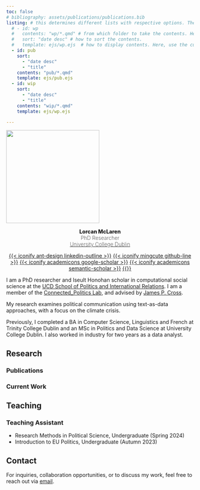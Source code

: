 ```yaml
---
toc: false
# bibliography: assets/publications/publications.bib
listing: # this determines different lists with respective options. These are accessed in the below with the :::{#id}::: syntax.
  # - id: wp 
  #   contents: "wp/*.qmd" # from which folder to take the contents. Here, take all .qmd files from the wp folder. 
  #   sort: "date desc" # how to sort the contents.
  #   template: ejs/wp.ejs  # how to display contents. Here, use the customized wp.ejs in the ejs folder.
  - id: pub
    sort: 
      - "date desc"
      - "title"
    contents: "pub/*.qmd"
    template: ejs/pub.ejs
  - id: wip
    sort: 
      - "date desc"
      - "title"
    contents: "wip/*.qmd"
    template: ejs/wp.ejs

---
```


![](images/profile.jpg){.round-image .centre width=250 height=250}
<div style="text-align: center;">
  <span style="font-weight: 800">Lorcan McLaren</span><br>
  <span style="font-weight: 200">PhD Researcher</span><br>
  <span style="font-weight: 200">[University College Dublin](https://www.ucd.ie/)</span>

  <span class="prof-icon">[{{< iconify ant-design linkedin-outline >}}](https://www.linkedin.com/in/lorcanmclaren/)</span>
  <span class="prof-icon">[{{< iconify mingcute github-line >}}](https://github.com/LorcanMcLaren)</span>
  <span class="prof-icon">[{{< iconify academicons google-scholar >}}](https://scholar.google.com/citations?user=vnNon38AAAAJ&hl=en&oi=ao)</span>
  <span class="prof-icon">[{{< iconify academicons semantic-scholar >}}](https://www.semanticscholar.org/author/Lorcan-McLaren/2008212827)</span>
  <span class="prof-icon">[{{<iconify material-symbols mail-outline >}}](mailto:lorcan.mclaren@ucdconnect.ie)</span>
</div>


I am a PhD researcher and Iseult Honohan scholar in computational social science at the [UCD School of Politics and International Relations](https://www.ucd.ie/spire/). I am a member of the [Connected_Politics Lab](https://www.ucd.ie/connected_politics/), and advised by [James P. Cross](https://scholar.google.com/citations?user=Tx3mu9kAAAAJ&hl=en&oi=ao). 

My research examines political communication using text-as-data approaches, with a focus on the climate crisis. 

Previously, I completed a BA in Computer Science, Linguistics and French at Trinity College Dublin and an MSc in Politics and Data Science at University College Dublin. I also worked in industry for two years as a data analyst. 

## Research
<!-- #### Working Papers 

:::{#wp}
::: -->

### Publications 

:::{#pub}
:::

### Current Work

:::{#wip}
:::

## Teaching
### Teaching Assistant
- Research Methods in Political Science, Undergraduate (Spring 2024)
- Introduction to EU Politics, Undergraduate (Autumn 2023)

## Contact

For inquiries, collaboration opportunities, or to discuss my work, feel free to reach out via [email](mailto:lorcan.mclaren@ucdconnect.ie).